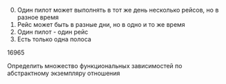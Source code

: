 0. Один пилот может выполнять в тот же день несколько рейсов, но в разное время
1. Рейс может быть в разные дни, но в одно и то же время
2. Один пилот - один рейс
3. Есть только одна полоса

16965

Определить множество функциональных зависимостей по абстрактному экземпляру отношения
